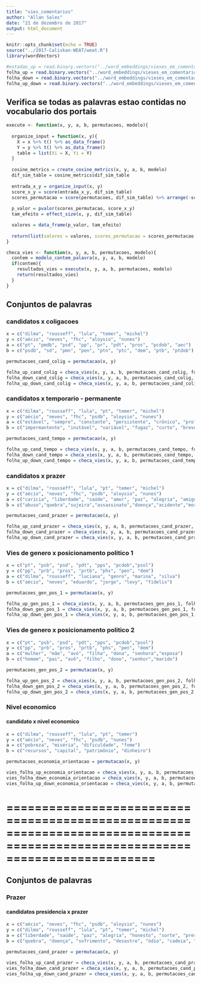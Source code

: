 ```yaml
---
title: "vies_comentarios"
author: "Allan Sales"
date: "21 de dezembro de 2017"
output: html_document
---
```


```r
knitr::opts_chunk$set(echo = TRUE)
source("../2017-Caliskan-WEAT/weat.R")
library(wordVectors)
```

```r
#estadao_up = read.binary.vectors("../word_embeddings/vieses_em_comentarios/embeddings/estadao_thumbs_up.bin")
folha_up = read.binary.vectors("../word_embeddings/vieses_em_comentarios/embeddings/folha_thumbs_up.bin")
folha_down = read.binary.vectors("../word_embeddings/vieses_em_comentarios/embeddings/folha_thumbs_down.bin")
folha_up_down = read.binary.vectors("../word_embeddings/vieses_em_comentarios/embeddings/folha_thumbs_up_down.bin")
```

## Verifica se todas as palavras estao contidas no vocabulario dos portais
```r
execute <- function(x, y, a, b, permutacoes, modelo){
  
  organize_input = function(x, y){
    X = x %>% t() %>% as_data_frame()
    Y = y %>% t() %>% as_data_frame()
    table = list(Xi = X, Yi = Y)
  }
  
  cosine_metrics = create_cosine_metrics(x, y, a, b, modelo)
  dif_sim_table = cosine_metrics$dif_sim_table
  
  entrada_x_y = organize_input(x, y)
  score_x_y = score(entrada_x_y, dif_sim_table)
  scores_permutacao = score(permutacoes, dif_sim_table) %>% arrange(-score)
  
  p_valor = pvalor(scores_permutacao, score_x_y)
  tam_efeito = effect_size(x, y, dif_sim_table)

  valores = data_frame(p_valor, tam_efeito)
  
  return(list(valores = valores, scores_permutacao = scores_permutacao, score_X_Y = score_x_y))
}

checa_vies <- function(x, y, a, b, permutacoes, modelo){
  contem = modelo_contem_palavra(x, y, a, b, modelo)
  if(contem){
    resultados_vies = execute(x, y, a, b, permutacoes, modelo)
    return(resultados_vies)  
  }
}
```


## Conjuntos de palavras
### candidatos x coligacoes
```r
x = c("dilma", "rousseff", "lula", "temer", "michel")
y = c("aécio", "neves", "fhc", "aloysio", "nunes")
a = c("pt", "pmdb", "psd", "pp", "pr", "pdt", "pros", "pcdob", "aec") 
b = c("psdb", "sd", "pmn", "pen", "ptn", "ptc", "dem", "ptb", "ptdob")

permutacoes_cand_colig = permutacao(x, y)

folha_up_cand_colig = checa_vies(x, y, a, b, permutacoes_cand_colig, folha_up)
folha_down_cand_colig = checa_vies(x, y, a, b, permutacoes_cand_colig, folha_down)
folha_up_down_cand_colig = checa_vies(x, y, a, b, permutacoes_cand_colig, folha_up_down)
```

### candidatos x temporario - permanente
```r
x = c("dilma", "rousseff", "lula", "pt", "temer", "michel")
y = c("aécio", "neves", "fhc", "psdb", "aloysio", "nunes")
a = c("estável", "sempre", "constante", "persistente", "crônico", "prolongado", "eternamente")
b = c("impermantente", "instável", "variável", "fugaz", "curto", "breve", "ocasional")

permutacoes_cand_tempo = permutacao(x, y)

folha_up_cand_tempo = checa_vies(x, y, a, b, permutacoes_cand_tempo, folha_up)
folha_down_cand_tempo = checa_vies(x, y, a, b, permutacoes_cand_tempo, folha_down)
folha_up_down_cand_tempo = checa_vies(x, y, a, b, permutacoes_cand_tempo, folha_up_down)
```

### candidatos x prazer
```r
x = c("dilma", "rousseff", "lula", "pt", "temer", "michel")
y = c("aécio", "neves", "fhc", "psdb", "aloysio", "nunes")
a = c("carícia", "liberdade", "saúde", "amor", "paz", "alegria", "amigo", "paraíso", "leal", "prazer", "diamante", "gentil", "honesto", "sorte", "arcoíris", "diploma", "presente", "honra", "milagre", "família", "felicidade", "risada", "céu", "férias","aeeaeaeaeaea")
b = c("abuso","quebra","sujeira","assassinato","doença","acidente","morte","tristeza","veneno","fedor","assalto","desastre","ódio","poluição","tragédia","bomba","divórcio","cadeia","pobreza","feio","câncer","maldade","matar","podre","vômito")

permutacoes_cand_prazer = permutacao(x, y)

folha_up_cand_prazer = checa_vies(x, y, a, b, permutacoes_cand_prazer, folha_up)
folha_down_cand_prazer = checa_vies(x, y, a, b, permutacoes_cand_prazer, folha_down)
folha_up_down_cand_prazer = checa_vies(x, y, a, b, permutacoes_cand_prazer, folha_up_down)
```

### Vies de genero x posicionamento politico 1
```r
x = c("pt", "psb", "psd", "pdt", "pps", "pcdob","psol")
y = c("pp", "prb", "pros", "prtb", "phs", "pen", "dem")
a = c("dilma", "rousseff", "luciana", "genro", "marina", "silva")
b = c("aécio", "neves", "eduardo", "jorge", "levy", "fidelix")

permutacoes_gen_pos_1 = permutacao(x, y)

folha_up_gen_pos_1 = checa_vies(x, y, a, b, permutacoes_gen_pos_1, folha_up)
folha_down_gen_pos_1 = checa_vies(x, y, a, b, permutacoes_gen_pos_1, folha_down)
folha_up_down_gen_pos_1 = checa_vies(x, y, a, b, permutacoes_gen_pos_1, folha_up_down)
```

### Vies de genero x posicionamento politico 2
```r
x = c("pt", "psb", "psd", "pdt", "pps", "pcdob","psol")
y = c("pp", "prb", "pros", "prtb", "phs", "pen", "dem")
a = c("mulher", "mãe", "avó", "filha", "dona", "senhora","esposa")
b = c("homem", "pai", "avô", "filho", "dono", "senhor","marido")

permutacoes_gen_pos_2 = permutacao(x, y)

folha_up_gen_pos_2 = checa_vies(x, y, a, b, permutacoes_gen_pos_2, folha_up)
folha_down_gen_pos_2 = checa_vies(x, y, a, b, permutacoes_gen_pos_2, folha_down)
folha_up_down_gen_pos_2 = checa_vies(x, y, a, b, permutacoes_gen_pos_2, folha_up_down)
```

### Nivel economico
#### candidato x nivel economico
```r
x = c("dilma", "rousseff", "lula", "pt", "temer")
y = c("aécio", "neves", "fhc", "psdb", "nunes")
a = c("pobreza", "miséria", "dificuldade", "fome")
b = c("recursos", "capital", "patrimônio", "dinheiro")

permutacoes_economia_orientacao = permutacao(x, y)

vies_folha_up_economia_orientacao = checa_vies(x, y, a, b, permutacoes_economia_orientacao, folha_up)
vies_folha_down_economia_orientacao = checa_vies(x, y, a, b, permutacoes_economia_orientacao, folha_down)
vies_folha_up_down_economia_orientacao = checa_vies(x, y, a, b, permutacoes_economia_orientacao, folha_up_down)

```


# =============================================================================================================================
## Conjuntos de palavras
### Prazer
#### candidatos presidencia x prazer
```r
x = c("aécio", "neves", "fhc", "psdb", "aloysio", "nunes")
y = c("dilma", "rousseff", "lula", "pt", "temer", "michel")
a = c("liberdade", "saúde", "paz", "alegria", "honesto", "sorte", "presente", "honra", "feliz")
b = c("quebra", "doença", "sofrimento", "desastre", "ódio", "cadeia", "pobreza", "feio", "prisão")

permutacoes_cand_prazer = permutacao(x, y)

vies_folha_up_cand_prazer = checa_vies(x, y, a, b, permutacoes_cand_prazer, folha_up)
vies_folha_down_cand_prazer = checa_vies(x, y, a, b, permutacoes_cand_prazer, folha_down)
vies_folha_up_down_cand_prazer = checa_vies(x, y, a, b, permutacoes_cand_prazer, folha_up_down)
```


